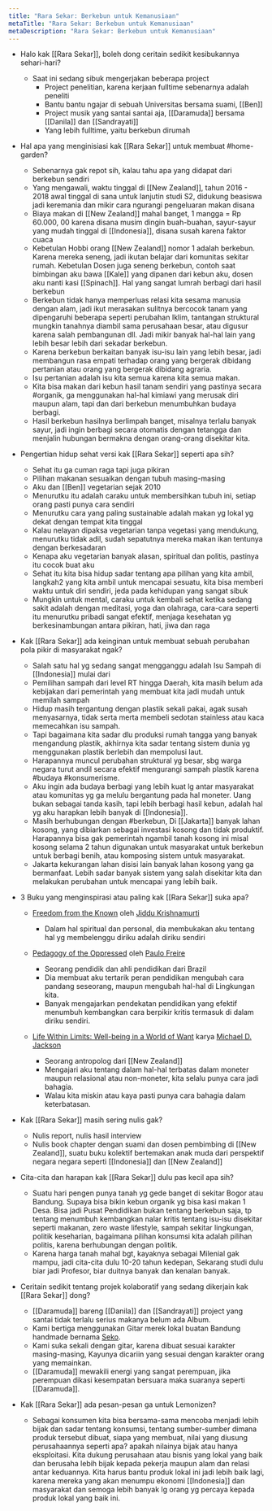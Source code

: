 ```yaml
---
title: "Rara Sekar: Berkebun untuk Kemanusiaan"
metaTitle: "Rara Sekar: Berkebun untuk Kemanusiaan"
metaDescription: "Rara Sekar: Berkebun untuk Kemanusiaan"
---
```



<YoutubeEmbed link="https://www.youtube.com/embed/TinFlBpV5Xg" />

- Halo kak [[Rara Sekar]], boleh dong ceritain sedikit kesibukannya sehari-hari?

  - Saat ini sedang sibuk mengerjakan beberapa project
    - Project penelitian, karena kerjaan fulltime sebenarnya adalah peneliti
    - Bantu bantu ngajar di sebuah Universitas bersama suami, [[Ben]]
    - Project musik yang santai santai aja, [[Daramuda]] bersama [[Danila]] dan [[Sandrayati]]
    - Yang lebih fulltime, yaitu berkebun dirumah

- Hal apa yang menginisiasi kak [[Rara Sekar]] untuk membuat #home-garden?

  - Sebenarnya gak repot sih, kalau tahu apa yang didapat dari berkebun sendiri
  - Yang mengawali, waktu tinggal di [[New Zealand]], tahun 2016 - 2018 awal tinggal di sana untuk lanjutin studi S2, didukung beasiswa jadi keremania dan mikir cara ngurangi pengeluaran makan disana
  - Biaya makan di [[New Zealand]] mahal banget, 1 mangga = Rp 60.000, 00 karena disana musim dingin buah-buahan, sayur-sayur yang mudah tinggal di [[Indonesia]], disana susah karena faktor cuaca
  - Kebetulan Hobbi orang [[New Zealand]] nomor 1 adalah berkebun. Karena mereka seneng, jadi ikutan belajar dari komunitas sekitar rumah. Kebetulan Dosen juga seneng berkebun, contoh saat bimbingan aku bawa [[Kale]] yang dipanen dari kebun aku, dosen aku nanti kasi [[Spinach]]. Hal yang sangat lumrah berbagi dari hasil berkebun
  - Berkebun tidak hanya memperluas relasi kita sesama manusia dengan alam, jadi ikut merasakan sulitnya bercocok tanam yang dipengaruhi beberapa seperti perubahan Iklim, tantangan struktural mungkin tanahnya diambil sama perusahaan besar, atau digusur karena salah pembangunan dll. Jadi mikir banyak hal-hal lain yang lebih besar lebih dari sekadar berkebun.
  - Karena berkebun berkaitan banyak isu-isu lain yang lebih besar, jadi membangun rasa empati terhadap orang yang bergerak dibidang pertanian atau orang yang bergerak dibidang agraria.
  - Isu pertanian adalah isu kita semua karena kita semua makan.
  - Kita bisa makan dari kebun hasil tanam sendiri yang pastinya secara #organik, ga menggunakan hal-hal kimiawi yang merusak diri maupun alam, tapi dan dari berkebun menumbuhkan budaya berbagi.
  - Hasil berkebun hasilnya berlimpah banget, misalnya terlalu banyak sayur, jadi ingin berbagi secara otomatis dengan tetangga dan menjalin hubungan bermakna dengan orang-orang disekitar kita.

- Pengertian hidup sehat versi kak [[Rara Sekar]] seperti apa sih?

  - Sehat itu ga cuman raga tapi juga pikiran
  - Pilihan makanan sesuaikan dengan tubuh masing-masing
  - Aku dan [[Ben]] vegetarian sejak 2010
  - Menurutku itu adalah caraku untuk membersihkan tubuh ini, setiap orang pasti punya cara sendiri
  - Menurutku cara yang paling sustainable adalah makan yg lokal yg dekat dengan tempat kita tinggal
  - Kalau nelayan dipaksa vegetarian tanpa vegetasi yang mendukung, menurutku tidak adil, sudah sepatutnya mereka makan ikan tentunya dengan berkesadaran
  - Kenapa aku vegetarian banyak alasan, spiritual dan politis, pastinya itu cocok buat aku
  - Sehat itu kita bisa hidup sadar tentang apa pilihan yang kita ambil, langkah2 yang kita ambil untuk mencapai sesuatu, kita bisa memberi waktu untuk diri sendiri, jeda pada kehidupan yang sangat sibuk
  - Mungkin untuk mental, caraku untuk kembali sehat ketika sedang sakit adalah dengan meditasi, yoga dan olahraga, cara-cara seperti itu menurutku pribadi sangat efektif, menjaga kesehatan yg berkesinambungan antara pikiran, hati, jiwa dan raga

- Kak [[Rara Sekar]] ada keinginan untuk membuat sebuah perubahan pola pikir di masyarakat ngak?

  - Salah satu hal yg sedang sangat mengganggu adalah Isu Sampah di [[Indonesia]] mulai dari
  - Pemilihan sampah dari level RT hingga Daerah, kita masih belum ada kebijakan dari pemerintah yang membuat kita jadi mudah untuk memilah sampah
  - Hidup masih tergantung dengan plastik sekali pakai, agak susah menyasarnya, tidak serta merta membeli sedotan stainless atau kaca memecahkan isu sampah.
  - Tapi bagaimana kita sadar dlu produksi rumah tangga yang banyak mengandung plastik, akhirnya kita sadar tentang sistem dunia yg menggunakan plastik berlebih dan mempolusi laut.
  - Harapannya muncul perubahan struktural yg besar, sbg warga negara turut andil secara efektif mengurangi sampah plastik karena #budaya #konsumerisme.
  - Aku ingin ada budaya berbagi yang lebih kuat lg antar masyarakat atau komunitas yg ga melulu bergantung pada hal moneter. Uang bukan sebagai tanda kasih, tapi lebih berbagi hasil kebun, adalah hal yg aku harapkan lebih banyak di [[Indonesia]].
  - Masih berhubungan dengan #berkebun, Di [[Jakarta]] banyak lahan kosong, yang dibiarkan sebagai investasi kosong dan tidak produktif. Harapannya bisa gak pemerintah ngambil tanah kosong ini misal kosong selama 2 tahun digunakan untuk masyarakat untuk berkebun untuk berbagi benih, atau komposing sistem untuk masyarakat.
  - Jakarta kekurangan lahan disisi lain banyak lahan kosong yang ga bermanfaat.
    Lebih sadar banyak sistem yang salah disekitar kita dan melakukan perubahan untuk mencapai yang lebih baik.

- 3 Buku yang menginspirasi atau paling kak [[Rara Sekar]] suka apa?

  - [Freedom from the Known](https://www.goodreads.com/book/show/143877.Freedom_from_the_Known) oleh [Jiddu Krishnamurti](https://www.goodreads.com/author/show/850512.Jiddu_Krishnamurti)

    - Dalam hal spiritual dan personal, dia membukakan aku tentang hal yg membelenggu diriku adalah diriku sendiri

  - [Pedagogy of the Oppressed](https://www.goodreads.com/book/show/72657.Pedagogy_of_the_Oppressed) oleh [Paulo Freire](https://www.goodreads.com/author/show/41108.Paulo_Freire)

    - Seorang pendidik dan ahli pendidikan dari Brazil
    - Dia membuat aku tertarik peran pendidikan mengubah cara pandang seseorang, maupun mengubah hal-hal di Lingkungan kita.
    - Banyak mengajarkan pendekatan pendidikan yang efektif menumbuh kembangkan cara berpikir kritis termasuk di dalam diriku sendiri.

  - [Life Within Limits: Well-being in a World of Want](https://www.goodreads.com/book/show/9814804-life-within-limits) karya [Michael D. Jackson](https://www.goodreads.com/author/show/1354277.Michael_D_Jackson)

    - Seorang antropolog dari [[New Zealand]]
    - Mengajari aku tentang dalam hal-hal terbatas dalam moneter maupun relasional atau non-moneter, kita selalu punya cara jadi bahagia.
    - Walau kita miskin atau kaya pasti punya cara bahagia dalam keterbatasan.

- Kak [[Rara Sekar]] masih sering nulis gak?

  - Nulis report, nulis hasil interview
  - Nulis book chapter dengan suami dan dosen pembimbing di [[New Zealand]], suatu buku kolektif bertemakan anak muda dari perspektif negara negara seperti [[Indonesia]] dan [[New Zealand]]

- Cita-cita dan harapan kak [[Rara Sekar]] dulu pas kecil apa sih?

  - Suatu hari pengen punya tanah yg gede banget di sekitar Bogor atau Bandung. Supaya bisa bikin kebun organik yg bisa kasi makan 1 Desa. Bisa jadi Pusat Pendidikan bukan tentang berkebun saja, tp tentang menumbuh kembangkan nalar kritis tentang isu-isu disekitar seperti makanan, zero waste lifestyle, sampah sekitar lingkungan, politik keseharian, bagaimana pilihan konsumsi kita adalah pilihan politis, karena berhubungan dengan politik.
  - Karena harga tanah mahal bgt, kayaknya sebagai Milenial gak mampu, jadi cita-cita dulu 10-20 tahun kedepan, Sekarang studi dulu biar jadi Profesor, biar duitnya banyak dan kenalan banyak.

- Ceritain sedikit tentang projek kolaboratif yang sedang dikerjain kak [[Rara Sekar]] dong?

  - [[Daramuda]] bareng [[Danila]] dan [[Sandrayati]] project yang santai tidak terlalu serius makanya belum ada Album.
  - Kami bertiga menggunakan Gitar merek lokal buatan Bandung handmade bernama [Seko](https://entertainment.kompas.com/read/2019/04/02/105600410/daramuda-project-dijodohkan-lewat-gitar).
  - Kami suka sekali dengan gitar, karena dibuat sesuai karakter masing-masing, Kayunya dicariin yang sesuai dengan karakter orang yang memainkan.
  - [[Daramuda]] mewakili energi yang sangat perempuan, jika perempuan dikasi kesempatan bersuara maka suaranya seperti [[Daramuda]].

- Kak [[Rara Sekar]] ada pesan-pesan ga untuk Lemonizen?
  - Sebagai konsumen kita bisa bersama-sama mencoba menjadi lebih bijak dan sadar tentang konsumsi, tentang sumber-sumber dimana produk tersebut dibuat, siapa yang membuat, nilai yang diusung perusahaannya seperti apa? apakah nilainya bijak atau hanya eksploitasi. Kita dukung perusahaan atau bisnis yang lokal yang baik dan berusaha lebih bijak kepada pekerja maupun alam dan relasi antar keduannya. Kita harus bantu produk lokal ini jadi lebih baik lagi, karena mereka yang akan menumpu ekonomi [[Indonesia]] dan masyarakat dan semoga lebih banyak lg orang yg percaya kepada produk lokal yang baik ini.
